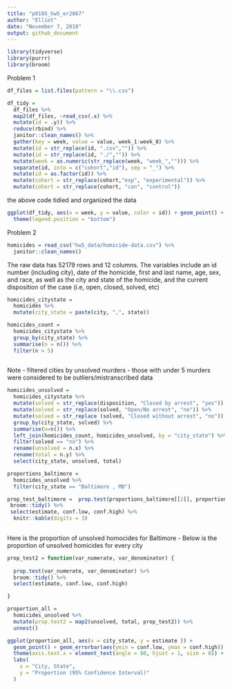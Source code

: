 ```yaml
---
title: "p8105_hw5_er2867"
author: "Elliot"
date: "November 7, 2018"
output: github_document
---
```


```r
library(tidyverse)
library(purrr)
library(broom)
```

Problem 1
```r

df_files = list.files(pattern = "\\.csv")

df_tidy = 
  df_files %>% 
  map2(df_files, ~read_csv(.x) %>% 
  mutate(id = .y)) %>% 
  reduce(rbind) %>% 
  janitor::clean_names() %>% 
  gather(key = week, value = value, week_1:week_8) %>% 
  mutate(id = str_replace(id, ".csv","")) %>% 
  mutate(id = str_replace(id, "./","")) %>% 
  mutate(week = as.numeric(str_replace(week, "week_",""))) %>% 
  separate(id, into = c("cohort","id"), sep = "_") %>% 
  mutate(id = as.factor(id)) %>% 
  mutate(cohort = str_replace(cohort,"exp", "experimental")) %>% 
  mutate(cohort = str_replace(cohort, "con", "control"))

```
the above code tidied and organized the data

```r
ggplot(df_tidy, aes(x = week, y = value, color = id)) + geom_point() + geom_line() + facet_grid(~cohort) +
  theme(legend.position = "bottom")
```


Problem 2
```r
homicides = read_csv("hw5_data/homicide-data.csv") %>% 
  janitor::clean_names()
```

The raw data has 52179 rows and 12 columns. The variables include an id number (including city), date of the homicide, first and last name, age, sex, and race, as well as the city and state of the homicide, and the current disposition of the case (i.e, open, closed, solved, etc)
```r
homicides_citystate = 
  homicides %>% 
  mutate(city_state = paste(city, ",", state)) 

homicides_count =
  homicides_citystate %>% 
  group_by(city_state) %>% 
  summarise(n = n()) %>% 
  filter(n > 5)
  
```


Note - filtered cities by unsolved murders - those with under 5 murders were considered to be outliers/mistranscribed data
```r
homicides_unsolved = 
  homicides_citystate %>% 
  mutate(solved = str_replace(disposition, "Closed by arrest", "yes")) %>% 
  mutate(solved = str_replace(solved, "Open/No arrest", "no")) %>% 
  mutate(solved = str_replace (solved, "Closed without arrest", "no")) %>% 
  group_by(city_state, solved) %>% 
  summarise(n=n()) %>% 
  left_join(homicides_count, homicides_unsolved, by = "city_state") %>% 
  filter(solved == "no") %>% 
  rename(unsolved = n.x) %>% 
  rename(total = n.y) %>% 
  select(city_state, unsolved, total)

proportions_baltimore =
  homicides_unsolved %>% 
  filter(city_state == "Baltimore , MD")

prop_test_baltimore =  prop.test(proportions_baltimore[[2]], proportions_baltimore[[3]]) %>% 
 broom::tidy() %>% 
 select(estimate, conf.low, conf.high) %>% 
  knitr::kable(digits = 3) 
 
```
Here is the proportion of unsolved homocides for Baltimore - Below is the proportion of unsolved homicides for every city

```r
prop_test2 = function(var_numerate, var_denominator) {
  
  prop.test(var_numerate, var_denominator) %>% 
  broom::tidy() %>%
  select(estimate, conf.low, conf.high)

}

proportion_all =
  homicides_unsolved %>% 
  mutate(prop.test2 = map2(unsolved, total, prop_test2)) %>% 
  unnest()

ggplot(proportion_all, aes(x = city_state, y = estimate )) + 
  geom_point() + geom_errorbar(aes(ymin = conf.low, ymax = conf.high)) + 
  theme(axis.text.x = element_text(angle = 80, hjust = 1, size = 8)) +
  labs(
    x = "City, State",
    y = "Proportion (95% Confidence Interval)"
  )
```

 




